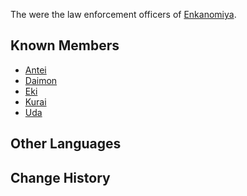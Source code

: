 {{Stub}}
{{Terminology Infobox
|type   = Lore
|region = Inazuma
}}
The {{Lang|'''Jibashiri'''|ja=地走官|ja_rm=Jibashiri-kan}} were the law enforcement officers of [[Enkanomiya]].

==Known Members==
*[[Antei]]
*[[Daimon]]
*[[Eki]]
*[[Kurai]]
*[[Uda]]

==Other Languages==
{{Other Languages
|en       = Jibashiri
|zhs      = 地走官
|zhs_rm   = Dìzǒuguān
|zht      = 地走官
|zht_rm   = Dìzǒuguān
|zh_tl    = Ground-Running Official{{Sino|zh|ja}}
|ja       = 地走官
|ja_rm    = Jibashiri-kan{{Assumed}}
|ja_tl    = Ground-Running Official
|ko       = 지바시리
|ko_rm    = Jibasiri
|es       = Jibashiri
|fr       = Jibashiri
|ru       = Дзибасири
|th       = Jibashiri
|vi       = Jibashiri
|de       = Jibashiri
|id       = Jibashiri
|pt       = Jibashiri
|tr       = 
|tr_tl    = 
|it       = 
|it_tl    = 
}}

==Change History==
{{Change History|2.4}}